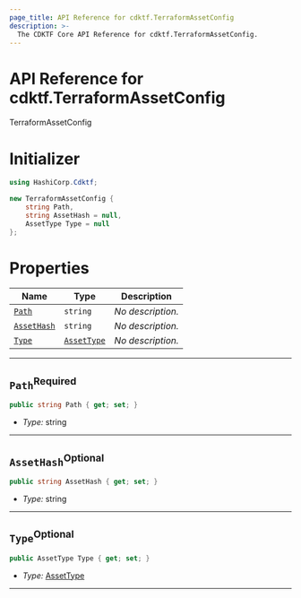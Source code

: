 ```yaml
---
page_title: API Reference for cdktf.TerraformAssetConfig
description: >-
  The CDKTF Core API Reference for cdktf.TerraformAssetConfig.
---
```


<!-- This file is generated through yarn generate-docs -->

# API Reference for cdktf.TerraformAssetConfig

   TerraformAssetConfig <a name="TerraformAssetConfig" id="cdktf.TerraformAssetConfig"></a>
  
  # Initializer <a name="Initializer" id="cdktf.TerraformAssetConfig.Initializer"></a>
  
  ```csharp
  using HashiCorp.Cdktf;
  
  new TerraformAssetConfig {
      string Path,
      string AssetHash = null,
      AssetType Type = null
  };
  ```
  
  # Properties <a name="Properties" id="Properties"></a>
  
  | **Name** | **Type** | **Description** |
  | --- | --- | --- |
  | <code><a href="#cdktf.TerraformAssetConfig.property.path">Path</a></code> | <code>string</code> | *No description.* |
  | <code><a href="#cdktf.TerraformAssetConfig.property.assetHash">AssetHash</a></code> | <code>string</code> | *No description.* |
  | <code><a href="#cdktf.TerraformAssetConfig.property.type">Type</a></code> | <code><a href="#cdktf.AssetType">AssetType</a></code> | *No description.* |
  
  ---
  
  ## `Path`<sup>Required</sup> <a name="Path" id="cdktf.TerraformAssetConfig.property.path"></a>
  
  ```csharp
  public string Path { get; set; }
  ```
  
  - *Type:* string
  
  ---
  
  ## `AssetHash`<sup>Optional</sup> <a name="AssetHash" id="cdktf.TerraformAssetConfig.property.assetHash"></a>
  
  ```csharp
  public string AssetHash { get; set; }
  ```
  
  - *Type:* string
  
  ---
  
  ## `Type`<sup>Optional</sup> <a name="Type" id="cdktf.TerraformAssetConfig.property.type"></a>
  
  ```csharp
  public AssetType Type { get; set; }
  ```
  
  - *Type:* <a href="#cdktf.AssetType">AssetType</a>
  
  ---
  
